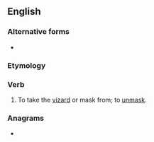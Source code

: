 ==English==

===Alternative forms===
* {{l|en|unvizard}}

===Etymology===
{{prefix|en|un|visard}}

===Verb===
{{en-verb}}

# {{lb|en|obsolete}} To take the [[vizard]] or mask from; to [[unmask]].
#: {{rfquotek|lang=en|John Milton}}

===Anagrams===
* {{anagrams|en|a=adinrsuv|DNA virus|varunids}}